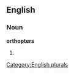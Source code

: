 
==English==

===Noun===
'''orthopters'''

# {{plural of|[[orthopter]]}}

[[Category:English plurals]]